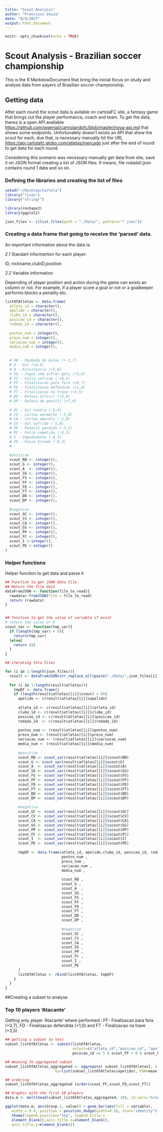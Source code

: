 ```yaml
---
title: "Scout Analysis"
author: "Francisco Souza"
date: "8/9/2017"
output: html_document
---
```


```r
knitr::opts_chunk$set(echo = TRUE)
```

# Scout Analysis - Brazilian soccer championship

This is the R MarkdowDocument that bring the inicial focus on study and analyse data from payers of Brasilian soccer championship.

## Getting data

After each round the scout data is avilable on cartolaFC site, a fantasy game that brings out the player performance, coach and team. To get the data, theres is a open API available <https://github.com/wgenial/cartrolandofc/blob/master/nova-api.md> that shows some endpoints. Unfortunately doesn't exists an API that show the scout for each, due that, is necessary manually hit the URL <https://api.cartolafc.globo.com/atletas/mercado> just after the end of round to get data for each round.

Considering this scenario was necessary manually get data from site, save it on JSON format creating a list of JSON files. It means, file rodada1.json contains round 1 data and so on.

### **Defining the libraries and creating the list of files**
```r
setwd("~/Desktop/Cartola")
library("rjson")
library("stringr")

library(reshape2)
library(ggplot2)

json_files <- c(list.files(path = "./Data/", pattern="*.json"))
```

### **Creating a data frame that going to receive the 'parsed' data.**
<p>An important information about the data is:

*2.1* Standart informartion for each player:
<p>iD, nickname,clubiD,position
  
*2.2* Variable information
<p>Depending of player position and action during the game can exists an column or not. For example, if a player score a goal or not or a goalkeeper performs blocks a penality etc.

```r
listOfAtletas <- data.frame(
  atleta_id = character(), 
  apelido = character(), 
  clube_id = character(), 
  posicao_id = character(), 
  rodada_id = character(),
  
  pontos_num = integer(),
  preco_num = integer(),
  variacao_num = integer(),
  media_num = integer(),
  
  
  # RB - Roubada de bolas (+ 1,7)
  # G - Gol (+8,0)
  # A - Assistencia (+5,0)
  # SG - Jogos sem sofrer gols (+5,0)
  # FS - Falta sofrida ( +0,5)
  # FF - Finalizacao para fora (+0,7)
  # FD - Finalizacao defendida (+1,0)
  # FT - Finalizacao na trave (+3,5)
  # DD - Defesa dificil (+3,0)
  # DP - Defesa de penalti (+7,0)
  
  # GC - Gol contra (-6,0)
  # CV - Cartao vermelho (-5,0)
  # CA - Cartao amarelo (-2,0)
  # GS - Gol sofrido (-5,0)
  # PP - Penalti perdido (-3,5)
  # FC - Falta cometida (-0,5)
  # I - Impedimento (-0,5)
  # PE - Passe Errado (-0,3)
  # 
  
  #positive
  scout_RB <- integer(),
  scout_G <- integer(),
  scout_A  <- integer(),
  scout_SG <- integer(),
  scout_FS <- integer(),
  scout_FF <- integer(),
  scout_FD <- integer(),
  scout_FT <- integer(),
  scout_DD <- integer(),
  scout_DP <- integer(),
  
  #negative
  scout_GC <- integer(),
  scout_CV <- integer(),
  scout_CA <- integer(),
  scout_GS <- integer(),
  scout_PP <- integer(),
  scout_FC <- integer(),
  scout_I <-integer(),
  scout_PE <-integer()
)

```
###  Helper functions

Helper function to get data and parse it

```r

## Function to get JSON data file
## Return the file data
dataFromJSON <- function(file_to_read){
  rawdata<-fromJSON(file = file_to_read)
  return (rawdata)
} 


## function to get the value of variable if exist
# return the value or 0
scout_var <- function(tmp_var){
  if (length(tmp_var) > 0){
    return(tmp_var)
  }else{
    return (0)
  }  
}
```


```r
## iterating thru files

for (i in 1:length(json_files)){
  result <- dataFromJSON(str_replace_all(paste("./Data/",json_files[i]), pattern=" ", repl=""))
  
  for (i in 1:length(result$atletas)){
    tmpDF <- data.frame()
    if (length(result$atletas[[i]]$scout) > 0){
      apelido <- c(result$atletas[[i]]$apelido)
      
      atleta_id <- c(result$atletas[[i]]$atleta_id)
      clube_id <- c(result$atletas[[i]]$clube_id)
      posicao_id <- c(result$atletas[[i]]$posicao_id)
      rodada_id  <- c(result$atletas[[i]]$rodada_id)
      
      pontos_num <- (result$atletas[[i]]$pontos_num)
      preco_num <- (result$atletas[[i]]$preco_num)
      variacao_num <- (result$atletas[[i]]$variacao_num)
      media_num <- (result$atletas[[i]]$media_num)
      
      #positive
      scout_RB <- scout_var(result$atletas[[i]]$scout$RB)
      scout_G <- scout_var(result$atletas[[i]]$scout$G)
      scout_A  <- scout_var(result$atletas[[i]]$scout$A)
      scout_SG <- scout_var(result$atletas[[i]]$scout$SG)
      scout_FS <- scout_var(result$atletas[[i]]$scout$FS)
      scout_FF <- scout_var(result$atletas[[i]]$scout$FF)
      scout_FD <- scout_var(result$atletas[[i]]$scout$FD)
      scout_FT <- scout_var(result$atletas[[i]]$scout$FT)
      scout_DD <- scout_var(result$atletas[[i]]$scout$DD)
      scout_DP <- scout_var(result$atletas[[i]]$scout$DP)
      
      #negative
      scout_GC <- scout_var(result$atletas[[i]]$scout$GC)
      scout_CV <- scout_var(result$atletas[[i]]$scout$CV)
      scout_CA <- scout_var(result$atletas[[i]]$scout$CA)
      scout_GS <- scout_var(result$atletas[[i]]$scout$GS)
      scout_PP <- scout_var(result$atletas[[i]]$scout$PP)
      scout_FC <- scout_var(result$atletas[[i]]$scout$FC)
      scout_I  <- scout_var(result$atletas[[i]]$scout$I)
      scout_PE <- scout_var(result$atletas[[i]]$scout$PE)
      
      tmpDF <- data.frame(atleta_id, apelido,clube_id, posicao_id, rodada_id, 
                          pontos_num ,
                          preco_num ,
                          variacao_num ,
                          media_num ,
                          
                          scout_RB ,
                          scout_G ,
                          scout_A  ,
                          scout_SG ,
                          scout_FS ,
                          scout_FF ,
                          scout_FD ,
                          scout_FT ,
                          scout_DD ,
                          scout_DP ,
                          
                          #negative
                          scout_GC ,
                          scout_CV ,
                          scout_CA ,
                          scout_GS ,
                          scout_PP ,
                          scout_FC ,
                          scout_I ,
                          scout_PE 
      )
      listOfAtletas <- rbind(listOfAtletas, tmpDF)
    }
  }
}
```

##Creating a subset to analyse

### Top 10 players 'Atacante'
Getting only player 'Atacante' where performed : FF- Finalizacao para fora (+0,7), FD - Finalizacao defendida (+1,0) and FT - Finalizacao na trave (+3,5)
```r
## getting a subset to test
subset_listOfAtletas <- subset(listOfAtletas, 
                               select=c("atleta_id","posicao_id", "apelido", "scout_FF","scout_FD","scout_FT"),
                               posicao_id == 5 & scout_FF > 0 & scout_FD >0 & scout_FT>0)

## meaning fo aggregated subset
subset_listOfAtletas_aggregated <- aggregate( subset_listOfAtletas[, 4:6],
                       by=list(subset_listOfAtletas$apelido), FUN=mean)

## ordering 
subset_listOfAtletas_aggregated [order(scout_FF,scout_FD,scout_FT)]

## Graphic with the first 10 players
data.m <- melt(head(subset_listOfAtletas_aggregated, 10), id.vars='Group.1')

ggplot(data.m, aes(Group.1, value)) + geom_bar(aes(fill = variable), 
   width = 0.4, position = position_dodge(width=0.5), stat="identity") +  
   theme(legend.position="top", legend.title = 
   element_blank(),axis.title.x=element_blank(), 
   axis.title.y=element_blank())

```